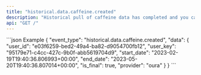 ```yaml
---
title: "historical.data.caffeine.created"
description: "Historical pull of caffeine data has completed and you can now pull data for this resource."
api: "GET /"
---
```

<ResponseField name="event_type" type="string | null" required="False" default="historical.data.caffeine.created">

</ResponseField>
<ResponseField name="data" type="HistoricalWebhookPayload">

<Expandable title="HistoricalWebhookPayload" defaultOpen="true">
<ResponseField name="user_id" type="string" required="True">

</ResponseField>
<ResponseField name="user_key" type="string" required="True">

</ResponseField>
<ResponseField name="start_date" type="string" required="True">

</ResponseField>
<ResponseField name="end_date" type="string" required="True">

</ResponseField>
<ResponseField name="is_final" type="boolean" required="True">

</ResponseField>
<ResponseField name="provider" type="string" required="True">

</ResponseField>
</Expandable>
</ResponseField>
<ResponseExample>
```json Example
{
  "event_type": "historical.data.caffeine.created",
  "data": {
    "user_id": "e03f6259-bed2-49a4-ba82-d9054700fb12",
    "user_key": "95179e71-c4cc-427c-9b0f-abb5619704d9",
    "start_date": "2023-02-19T19:40:36.806993+00:00",
    "end_date": "2023-05-20T19:40:36.807014+00:00",
    "is_final": true,
    "provider": "oura"
  }
}
```
</ResponseExample>
